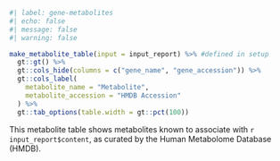 ```r
#| label: gene-metabolites
#| echo: false
#| message: false
#| warning: false

make_metabolite_table(input = input_report) %>% #defined in setup
  gt::gt() %>% 
  gt::cols_hide(columns = c("gene_name", "gene_accession")) %>% 
  gt::cols_label(
    metabolite_name = "Metabolite", 
    metabolite_accession = "HMDB Accession"
  ) %>% 
  gt::tab_options(table.width = gt::pct(100))
```
  
This metabolite table shows metabolites known to associate with `r input_report$content`, as curated by the Human Metabolome Database (HMDB). 